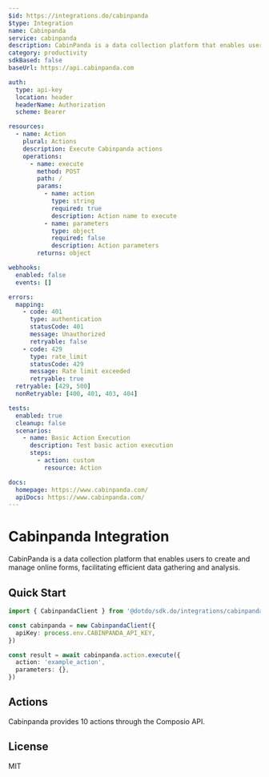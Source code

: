 ```yaml
---
$id: https://integrations.do/cabinpanda
$type: Integration
name: Cabinpanda
service: cabinpanda
description: CabinPanda is a data collection platform that enables users to create and manage online forms, facilitating efficient data gathering and analysis.
category: productivity
sdkBased: false
baseUrl: https://api.cabinpanda.com

auth:
  type: api-key
  location: header
  headerName: Authorization
  scheme: Bearer

resources:
  - name: Action
    plural: Actions
    description: Execute Cabinpanda actions
    operations:
      - name: execute
        method: POST
        path: /
        params:
          - name: action
            type: string
            required: true
            description: Action name to execute
          - name: parameters
            type: object
            required: false
            description: Action parameters
        returns: object

webhooks:
  enabled: false
  events: []

errors:
  mapping:
    - code: 401
      type: authentication
      statusCode: 401
      message: Unauthorized
      retryable: false
    - code: 429
      type: rate_limit
      statusCode: 429
      message: Rate limit exceeded
      retryable: true
  retryable: [429, 500]
  nonRetryable: [400, 401, 403, 404]

tests:
  enabled: true
  cleanup: false
  scenarios:
    - name: Basic Action Execution
      description: Test basic action execution
      steps:
        - action: custom
          resource: Action

docs:
  homepage: https://www.cabinpanda.com/
  apiDocs: https://www.cabinpanda.com/
---
```


# Cabinpanda Integration

CabinPanda is a data collection platform that enables users to create and manage online forms, facilitating efficient data gathering and analysis.

## Quick Start

```typescript
import { CabinpandaClient } from '@dotdo/sdk.do/integrations/cabinpanda'

const cabinpanda = new CabinpandaClient({
  apiKey: process.env.CABINPANDA_API_KEY,
})

const result = await cabinpanda.action.execute({
  action: 'example_action',
  parameters: {},
})
```

## Actions

Cabinpanda provides 10 actions through the Composio API.

## License

MIT
